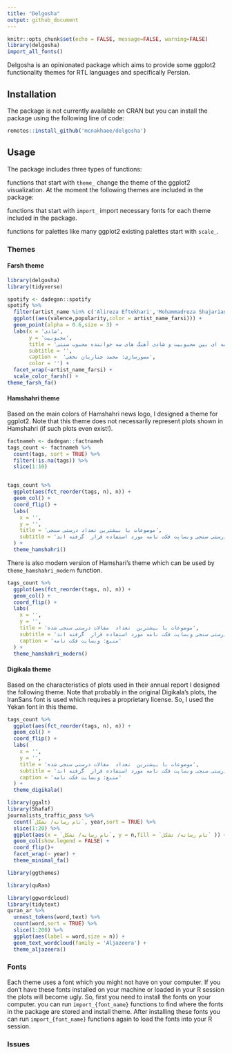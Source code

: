 ```yaml
---
title: "Delgosha"
output: github_document
---
```

```r
knitr::opts_chunk$set(echo = FALSE, message=FALSE, warning=FALSE)
library(delgosha)
import_all_fonts()
```

Delgosha is an opinionated package which aims to provide some ggplot2 functionality themes for RTL languages and specifically Persian. 

## Installation

The package is not currently available on CRAN but you can install the package using the following line of code:

```r
remotes::install_github('mcnakhaee/delgosha')
```


## Usage
The package includes three types of functions:

functions that start with `theme_` change the theme of the ggplot2 visualization. At the moment the following themes are included in the package: 

functions that start with `import_` import necessary fonts for each theme included in the package.

functions for palettes like many ggplot2 existing palettes start with `scale_`.

### Themes

#### Farsh theme

```r
library(delgosha)
library(tidyverse)

spotify <- dadegan::spotify
spotify %>% 
  filter(artist_name %in% c('Alireza Eftekhari','Mohammadreza Shajarian','Alireza Ghorbani')) %>% 
  ggplot((aes(valence,popularity,color = artist_name_farsi))) +
  geom_point(alpha = 0.6,size = 3) +
  labs(x = 'شادی',
       y = 'محبوبیت',
       title = 'مقایسه ای بین محبوبیت و شادی آهنگ های سه خواننده محبوب سنتی',
       subtitle = '',
       caption =  'مصورسازی: محمد چناریان نخعی',
       color = '') +
  facet_wrap(~artist_name_farsi) +
  scale_color_farsh() +
theme_farsh_fa()
```


#### Hamshahri theme
Based on the main colors of Hamshahri news logo, I designed a theme for ggplot2. Note that this theme does not necessarily represent plots shown in Hamshahri (if such plots even exist!).

```r
factnameh <- dadegan::factnameh
tags_count <- factnameh %>%
  count(tags, sort = TRUE) %>%
  filter(!is.na(tags)) %>%
  slice(1:10) 


tags_count %>%
  ggplot(aes(fct_reorder(tags, n), n)) +
  geom_col() +
  coord_flip() +
  labs(
    x = '',
    y = '',
    title = 'موضوعات با بیشترین تعداد درستی سنجی',
    subtitle = 'بیشترین برچسب هایی که در مقالات درستی سنجی وبسایت فکت نامه مورد استفاده قرار  گرفته اند.'
  ) +
  theme_hamshahri()
```

There is also modern version of Hamshari's theme which can be used by `theme_hamshahri_modern` function.

```r
tags_count %>%
  ggplot(aes(fct_reorder(tags, n), n)) +
  geom_col() +
  coord_flip() +
  labs(
    x = '',
    y = '',
    title = 'موضوعات با بیشترین  تعداد  مقالات درستی سنجی شده',
    subtitle = 'بیشترین برچسب هایی که در مقالات درستی سنجی وبسایت فکت نامه مورد استفاده قرار  گرفته اند.',
    caption = 'منبع: وبسایت فکت نامه'
  ) +
  theme_hamshahri_modern()
```

#### Digikala theme

Based on the characteristics of plots used in their annual report I designed the following theme. Note that probably in the original Digikala's plots, the IranSans font is used which requires a proprietary license. So, I used the Yekan font in this theme.

```r
tags_count %>%
  ggplot(aes(fct_reorder(tags, n), n)) +
  geom_col() +
  coord_flip() +
  labs(
    x = '',
    y = '',
    title = 'موضوعات با بیشترین  تعداد  مقالات درستی سنجی شده',
    subtitle = 'بیشترین برچسب هایی که در مقالات درستی سنجی وبسایت فکت نامه مورد استفاده قرار  گرفته اند.',
    caption = 'منبع: وبسایت فکت نامه'
  ) +
  theme_digikala()
```


```r
library(ggalt)
library(Shafaf)
journalists_traffic_pass %>% 
  count(`نام رسانه/ تشکل`, year,sort = TRUE) %>% 
  slice(1:20) %>% 
  ggplot(aes(x = `نام رسانه/ تشکل`, y = n,fill = `نام رسانه/ تشکل` )) +
  geom_col(show.legend = FALSE) +
  coord_flip()+
  facet_wrap(~ year) +
  theme_minimal_fa()
```

```r
library(ggthemes)
```
```r
library(quRan)

library(ggwordcloud)
library(tidytext)
quran_ar %>% 
  unnest_tokens(word,text) %>% 
  count(word,sort = TRUE) %>%
  slice(1:200) %>% 
  ggplot(aes(label = word,size = n)) +
  geom_text_wordcloud(family = 'Aljazeera') +
  theme_aljazeera()

```
### Fonts

Each theme uses a font which you might not have on your computer. If you don't have these fonts installed on your machine or loaded in your R session the plots will become ugly. So, first you need to install the fonts on your computer. you can run `import_{font_name}` functions to find where the fonts in the package are stored and install theme. After installing these fonts you can run `import_{font_name}` functions again to load the fonts into your R session.


### Issues


